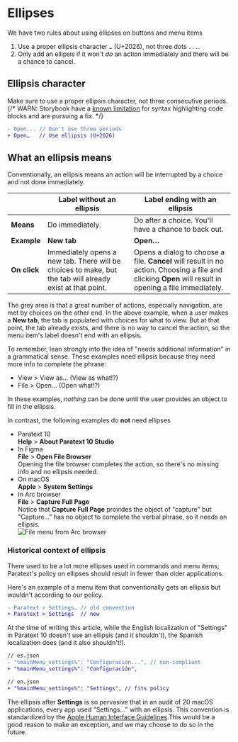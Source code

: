
<Meta title="Guidelines/Ellipses" />

# Ellipses

We have two rules about using ellipses on buttons and menu items
1. Use a proper ellipsis character `…` (U+2026), not three dots `...`.
2. Only add an ellipsis if it won't *do* an action immediately and there will be a chance to cancel.

## Ellipsis character
Make sure to use a proper ellipsis character, not three consecutive periods.
{/* WARN: Storybook have a [known limitation](https://storybook.js.org/docs/faq#why-arent-my-code-blocks-highlighted-with-storybook-mdx) for syntax highlighting code blocks and are pursuing a fix. */}
```diff
- Open... // Don't use three periods
+ Open…   // Use ellipsis (U+2026)
```


## What an ellipsis means
Conventionally, an ellipsis means an action will be interrupted by a choice and not done immediately.

|        | Label without an ellipsis                                                                                               | Label ending with an ellipsis                                                                                                                                           |
| -------------------- | --------------------------------------------------------------------------------------------------------- | -------------------------------------------------------------------------------------------------------------------------------------------------- |
| **Means**                | Do immediately.                                                                                           | Do after a choice. You'll have a chance to back out.                                                                                           |
| **Example**              | **New tab**                                                                                                   | **Open…**                                                                                                                                              |
| **On click** | Immediately opens a new tab. There will be choices to make, but the tab will already exist at that point. | Opens a dialog to choose a file. **Cancel** will result in no action. Choosing a file and clicking **Open** will result in opening a file immediately. |

The grey area is that a great number of actions, especially navigation, are met by choices on the other end. In the above example, when a user makes a **New tab**, the tab is populated with choices for what to view. But at that point, the tab already exists, and there is no way to cancel the action, so the menu item's label doesn't end with an ellipsis.

To remember, lean strongly into the idea of "needs additional information" in a grammatical sense. These examples need ellipsis because they need more info to complete the phrase:
* View > View as… (View as what!?)
* File > Open… (Open what!?)

In these examples, *nothing* can be done until the user provides an object to fill in the ellipsis.

In contrast, the following examples do **not** need ellipses
* Paratext 10 \
  **Help** > **About Paratext 10 Studio**
* In Figma \
  **File** > **Open File Browser** \
  Opening the file browser completes the action, so there's no missing info and no ellipsis needed.
* On macOS \
  **Apple** > **System Settings**
* In Arc browser \
  **File** > **Capture Full Page** \
  Notice that **Capture Full Page** provides the object of "capture" but "Capture…" has no object to complete the verbal phrase, so it needs an ellipsis. \
  ![File menu from Arc browser](../../../assets/arc-file-menu.png)


### Historical context of ellipsis
There used to be a lot more ellipses used in commands and menu items; Paratext's policy on ellipses should result in fewer than older applications.

Here's an example of a menu item that conventionally gets an ellipsis but wouldn't according to our policy. 
```diff
- Paratext > Settings… // old convention
+ Paratext > Settings  // new
```

At the time of writing this article, while the English localization of "Settings" in Paratext 10 doesn't use an ellipsis (and it shouldn't), the Spanish localization does (and it also shouldn't!).
```diff
// es.json
- "%mainMenu_settings%": "Configuración...", // non-compliant
+ "%mainMenu_settings%": "Configuración",

// en.json
+ "%mainMenu_settings%": "Settings", // fits policy
```

The ellipsis after **Settings** is so pervasive that in an audit of 20 macOS applications, every app used "Settings…" with an ellipsis. This convention is standardized by the [Apple Human Interface Guidelines](https://developer.apple.com/design/human-interface-guidelines/the-menu-bar#App-menu).This would be a good reason to make an exception, and we may choose to do so in the future.